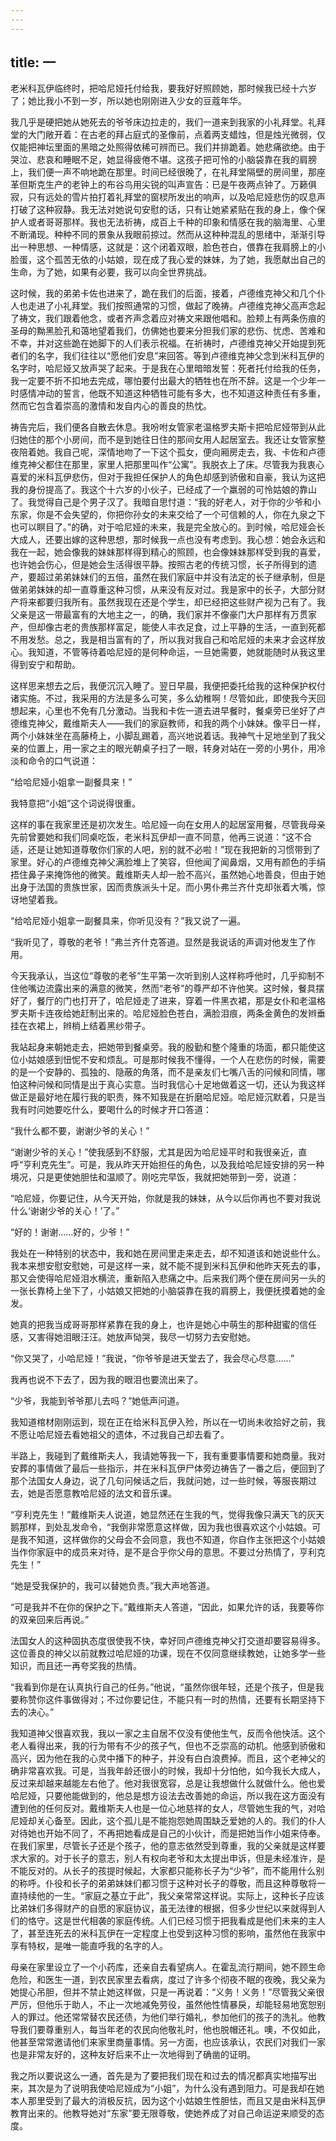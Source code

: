 ```yaml
---
---
---
```

title: 一
---




老米科瓦伊临终时，把哈尼娅托付给我，要我好好照顾她，那时候我已经十六岁了；她比我小不到一岁，所以她也刚刚进入少女的豆蔻年华。

我几乎是硬把她从她死去的爷爷床边拉走的，我们一道来到我家的小礼拜堂。礼拜堂的大门敞开着：在古老的拜占庭式的圣像前，点着两支蜡烛，但是烛光微弱，仅仅能把神坛里面的黑暗之处照得依稀可辨而已。我们并排跪着。她悲痛欲绝。由于哭泣、悲哀和睡眠不足，她显得疲倦不堪。这孩子把可怜的小脑袋靠在我的肩膀上，我们便一声不响地跪在那里。时间已经很晚了，在礼拜堂隔壁的房间里，那座革但斯克生产的老钟上的布谷鸟用尖锐的叫声宣告：已是午夜两点钟了。万籁俱寂，只有远处的雪片拍打着礼拜堂的窗棂所发出的响声，以及哈尼娅悲伤的叹息声打破了这种寂静。我无法对她说句安慰的话，只有让她紧紧贴在我的身上，像个保护人或者哥哥那样。我也无法祈祷，成百上千种的印象和情感在我的脑海里、心里不断涌现。种种不同的景象从我眼前掠过。然而从这种种混乱的思绪中，渐渐引导出一种思想、一种情感，这就是：这个闭着双眼，脸色苍白，偎靠在我肩膀上的小脸蛋，这个孤苦无依的小姑娘，现在成了我心爱的妹妹，为了她，我愿献出自己的生命，为了她，如果有必要，我可以向全世界挑战。

这时候，我的弟弟卡佐也进来了，跪在我们的后面，接着，卢德维克神父和几个仆人也走进了小礼拜堂。我们按照通常的习惯，做起了晚祷。卢德维克神父高声念起了祷文，我们跟着他念，或者齐声念着应对祷文来跟他唱和。脸颊上有两条伤痕的圣母的黝黑脸孔和蔼地望着我们，仿佛她也要来分担我们家的悲伤、忧虑、苦难和不幸，并对这些跪在她脚下的人们表示祝福。在祈祷时，卢德维克神父开始提到死者们的名字，我们往往以“愿他们安息”来回答。等到卢德维克神父念到米科瓦伊的名字时，哈尼娅又放声哭了起来。于是我在心里暗暗发誓：死者托付给我的任务，我一定要不折不扣地去完成，哪怕要付出最大的牺牲也在所不辞。这是一个少年一时感情冲动的誓言，他既不知道这种牺牲可能有多大，也不知道这种责任有多重，然而它包含着崇高的激情和发自内心的善良的热忱。

祷告完后，我们便各自散去休息。我吩咐女管家老温格罗夫斯卡把哈尼娅带到从此归她住的那个小房间，而不是到她往日住的那间女用人起居室去。我还让女管家整夜陪着她。我自己呢，深情地吻了一下这个孤女，便向厢房走去，我、卡佐和卢德维克神父都住在那里，家里人把那里叫作“公寓”。我脱衣上了床。尽管我为我衷心喜爱的米科瓦伊悲伤，但对于我担任保护人的角色却感到骄傲和自豪，我认为这把我的身份提高了。我这个十六岁的小伙子，已经成了一个羸弱的可怜姑娘的靠山了。我觉得自己是个男子汉了。我暗自思忖道：“我的好老人，对于你的少爷和小东家，你是不会失望的，你把你孙女的未来交给了一个可信赖的人，你在九泉之下也可以瞑目了。”的确，对于哈尼娅的未来，我是完全放心的。到时候，哈尼娅会长大成人，还要出嫁的这种思想，那时候我一点也没有考虑到。我心想：她会永远和我在一起，她会像我的妹妹那样得到精心的照顾，也会像妹妹那样受到我的喜爱，也许她会伤心，但是她会生活得很平静。按照古老的传统习惯，长子所得到的遗产，要超过弟弟妹妹们的五倍，虽然在我们家庭中并没有法定的长子继承制，但是做弟弟妹妹的却一直尊重这种习惯，从来没有反对过。我是家中的长子，大部分财产将来都要归我所有。虽然我现在还是个学生，却已经把这些财产视为己有了。我父亲是这一带最富有的大地主之一，的确，我们家并不像豪门大户那样有万贯家产，但却像古老的贵族那样富足，能使人丰衣足食，过上平静的生活，一直到死都不用发愁。总之，我是相当富有的了，所以我对我自己和哈尼娅的未来才会这样放心。我知道，不管等待着哈尼娅的是何种命运，一旦她需要，她就能随时从我这里得到安宁和帮助。

这样思来想去之后，我便沉沉入睡了。翌日早晨，我便把委托给我的这种保护权付诸实施。不过，我采用的方法是多么可笑，多么幼稚啊！尽管如此，即使我今天回想起来，心里也不免有几分激动。当我和卡佐一道去进早餐时，餐桌旁已坐好了卢德维克神父，戴维斯夫人——我们的家庭教师，和我的两个小妹妹。像平日一样，两个小妹妹坐在高藤椅上，小脚乱踢着，高兴地说着话。我神气十足地坐到了我父亲的位置上，用一家之主的眼光朝桌子扫了一眼，转身对站在一旁的小男仆，用冷淡和命令的口气说道：

“给哈尼娅小姐拿一副餐具来！”

我特意把“小姐”这个词说得很重。

这样的事在我家里还是初次发生。哈尼娅一向在女用人的起居室用餐，尽管我母亲先前曾要她和我们同桌吃饭，老米科瓦伊却一直不同意，他再三说道：“这不合适，还是让她知道尊敬你们家的人吧，别的就不必啦！”现在我把新的习惯带到了家里。好心的卢德维克神父满脸堆上了笑容，但他闻了闻鼻烟，又用有颜色的手绢捂住鼻子来掩饰他的微笑。戴维斯夫人却一脸不高兴，虽然她心地善良，但由于她出身于法国的贵族世家，因而贵族派头十足。而小男仆弗兰齐什克却张着大嘴，惊讶地望着我。

“给哈尼娅小姐拿一副餐具来，你听见没有？”我又说了一遍。

“我听见了，尊敬的老爷！”弗兰齐什克答道。显然是我说话的声调对他发生了作用。

今天我承认，当这位“尊敬的老爷”生平第一次听到别人这样称呼他时，几乎抑制不住他嘴边流露出来的满意的微笑，然而“老爷”的尊严却不许他笑。这时候，餐具摆好了，餐厅的门也打开了，哈尼娅走了进来，穿着一件黑衣裙，那是女仆和老温格罗夫斯卡连夜给她赶制出来的。哈尼娅脸色苍白，满脸泪痕，两条金黄色的发辫垂挂在衣裙上，辫梢上结着黑纱带子。

我站起身来朝她走去，把她带到餐桌旁。我的殷勤和整个隆重的场面，都只能使这位小姑娘感到忸怩不安和烦乱。可是那时候我不懂得，一个人在悲伤的时候，需要的是一个安静的、孤独的、隐蔽的角落，而不是亲友们七嘴八舌的问候和同情，哪怕这种问候和同情是出于真心实意。当时我信心十足地做着这一切，还认为我这样做正是最好地在履行我的职责，殊不知我是在折磨哈尼娅。哈尼娅沉默着，只是当我有时问她要吃什么，要喝什么的时候才开口答道：

“我什么都不要，谢谢少爷的关心！”

“谢谢少爷的关心！”使我感到不舒服，尤其是因为哈尼娅平时和我很亲近，直呼“亨利克先生”。可是，我从昨天开始担任的角色，以及我给哈尼娅安排的另一种境况，只是更使她胆怯和温顺了。刚吃完早饭，我就把她带到一旁，说道：

“哈尼娅，你要记住，从今天开始，你就是我的妹妹，从今以后你再也不要对我说什么‘谢谢少爷的关心！’了。”

“好的！谢谢……好的，少爷！”

我处在一种特别的状态中，我和她在房间里走来走去，却不知道该和她说些什么。我本来想安慰安慰她，可是这样一来，就不能不提到米科瓦伊和他昨天死去的事，那又会使得哈尼娅泪水横流，重新陷入悲痛之中。后来我们两个便在房间另一头的一张长靠椅上坐下了，小姑娘又把她的小脑袋靠在我的肩膀上，我便抚摸着她的金发。

她真的把我当成哥哥那样紧靠在我的身上，也许是她心中萌生的那种甜蜜的信任感，又害得她泪眼汪汪。她放声恸哭，我尽一切努力去安慰她。

“你又哭了，小哈尼娅！”我说，“你爷爷是进天堂去了，我会尽心尽意……”

我再也说不下去了，因为我的眼泪也要流出来了。

“少爷，我能到爷爷那儿去吗？”她低声问道。

我知道棺材刚刚运到，现在正在给米科瓦伊入殓，所以在一切尚未收拾好之前，我不愿让哈尼娅去看她祖父的遗体，不过我自己却去看了。

半路上，我碰到了戴维斯夫人，我请她等我一下，我有重要事情要和她商量。我对安葬的事情做了最后一些指示，并在米科瓦伊尸体旁边祷告了一番之后，便回到了那个法国女人身边，说了几句问候话之后，我就问她，过一些时候，等服丧期过去，她是否愿意教哈尼娅的法文和音乐课。

“亨利克先生！”戴维斯夫人说道，她显然还在生我的气，觉得我像只满天飞的灰天鹅那样，到处乱发命令，“我倒非常愿意这样做，因为我也很喜欢这个小姑娘。可是我不知道，这样做你的父母会不会同意，我也不知道，你自作主张把这个小姑娘当作你家庭中的成员来对待，是不是合乎你父母的意思。不要过分热情了，亨利克先生！”

“她是受我保护的，我可以替她负责。”我大声地答道。

“可是我并不在你的保护之下。”戴维斯夫人答道，“因此，如果允许的话，我要等你的双亲回来后再说。”

法国女人的这种固执态度很使我不快，幸好同卢德维克神父打交道却要容易得多。这位善良的神父以前就教过哈尼娅的功课，现在不仅同意继续教她，让她多学一些知识，而且还一再夸奖我的热情。

“我看到你是在认真执行自己的任务。”他说，“虽然你很年轻，还是个孩子，但是我要称赞你这件事做得对；不过你要记住，不能只有一时的热情，还要有长期坚持下去的决心。”

我知道神父很喜欢我，我以一家之主自居不仅没有使他生气，反而令他快活。这个老人看得出来，我的行为带有不少的孩子气，但也不乏崇高的动机。他感到骄傲和高兴，因为他在我的心灵中播下的种子，并没有白白浪费掉。而且，这个老神父的确非常喜欢我。可是，当我年龄还很小的时候，我却十分怕他，如今我长大成人，反过来却越来越能左右他了。他对我很宽容，总是让我想做什么就做什么。他也爱哈尼娅，只要他能做到的，他总是想方设法去改善她的命运，所以我在这方面没有遭到他的任何反对。戴维斯夫人也是一位心地慈祥的女人，尽管她生我的气，对哈尼娅却关心备至。因此，这个孤儿是不能抱怨她周围缺乏爱她的人的。我们的仆人对待她也开始不同了，不再把她看成是自己的小伙计，而是把她当作小姐来侍奉。在我们家里，尽管长子还是个孩子，他的意志依然受到尊重，我的父亲就是这样要求大家的。对于长子的意志，别人有权向老爷和太太提出申诉，但是未经准许，是不能反对的。从长子的孩提时候起，大家都只能称长子为“少爷”，而不能用什么别的称呼。仆役和长子的弟弟妹妹们都习惯于这种对长子的尊敬，而且这种尊敬将一直持续他的一生。“家庭之基立于此”，我父亲常常这样说。实际上，这种长子应该比弟妹们多得财产的自愿的家庭协议，虽无法律的根据，但多少世纪以来就得到人们的恪守。这是世代相袭的家庭传统。人们已经习惯于把我看成是他们未来的主人了，甚至连死去的米科瓦伊在一定程度上也受到这种习惯的影响，虽然他在我家中享有特权，是唯一能直呼我的名字的人。

母亲在家里设立了一个小药库，还亲自去看望病人。在霍乱流行期间，她不顾生命危险，和医生一道，到农民家里去看病，度过了许多个彻夜不眠的夜晚，我父亲为她提心吊胆，但并不禁止她这样做，只是一再说着：“义务！义务！”尽管我父亲很严厉，但他乐于助人，不止一次地减免劳役，虽然他性情暴戾，却能轻易地宽恕别人的罪过。他还常常替农民还债，为他们举行婚礼，参加他们的孩子的洗礼。他教导我们要尊重别人，每当年老的农民向他敬礼时，他也脱帽还礼。噢，不仅如此，他甚至常常邀请他们来家里商量事情。另一方面，也应该承认，农民们对我们一家也是非常友好的，这种友好后来不止一次地得到了确凿的证明。

我之所以要说这么一通，首先是为了要把我们现在和过去的情况都真实地描写出来，其次是为了说明我使哈尼娅成为“小姐”，为什么没有遇到阻力。可是我却在她本人那里受到了最大的消极反抗，因为这个小姑娘生性胆怯，而且又是由米科瓦伊教育出来的。他教导她对“东家”要无限尊敬，使她养成了对自己命运逆来顺受的态度。